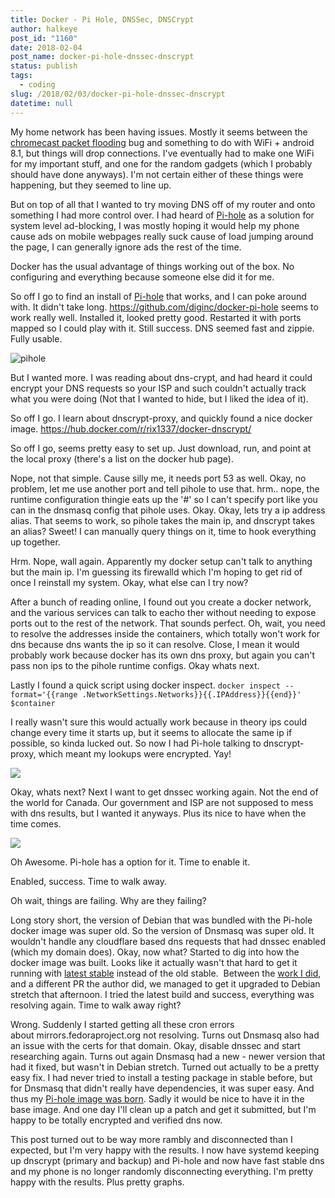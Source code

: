 ```yaml
---
title: Docker - Pi Hole, DNSSec, DNSCrypt
author: halkeye
post_id: "1160"
date: 2018-02-04
post_name: docker-pi-hole-dnssec-dnscrypt
status: publish
tags:
  - coding
slug: /2018/02/03/docker-pi-hole-dnssec-dnscrypt
datetime: null
---
```


My home network has been having issues. Mostly it seems between the [chromecast packet flooding](https://www.engadget.com/2018/01/16/google-chromecast-messing-wifi-connections/) bug and something to do with WiFi + android 8.1, but things will drop connections. I've eventually had to make one WiFi for my important stuff, and one for the random gadgets (which I probably should have done anyways). I'm not certain either of these things were happening, but they seemed to line up.

But on top of all that I wanted to try moving DNS off of my router and onto something I had more control over. I had heard of [Pi-hole](https://pi-hole.net/) as a solution for system level ad-blocking, I was mostly hoping it would help my phone cause ads on mobile webpages really suck cause of load jumping around the page, I can generally ignore ads the rest of the time.

Docker has the usual advantage of things working out of the box. No configuring and everything because someone else did it for me.

So off I go to find an install of [Pi-hole](https://pi-hole.net/) that works, and I can poke around with. It didn't take long. https://github.com/diginc/docker-pi-hole seems to work really well. Installed it, looked pretty good. Restarted it with ports mapped so I could play with it. Still success. DNS seemed fast and zippie. Fully usable.

![pihole](pihole.png)

But I wanted more. I was reading about dns-crypt, and had heard it could encrypt your DNS requests so your ISP and such couldn't actually track what you were doing (Not that I wanted to hide, but I liked the idea of it).

So off I go. I learn about dnscrypt-proxy, and quickly found a nice docker image. https://hub.docker.com/r/rix1337/docker-dnscrypt/

So off I go, seems pretty easy to set up. Just download, run, and point at the local proxy (there's a list on the docker hub page).

Nope, not that simple. Cause silly me, it needs port 53 as well. Okay, no problem, let me use another port and tell pihole to use that. hrm.. nope, the runtime configuration thingie eats up the '#' so I can't specify port like you can in the dnsmasq config that pihole uses. Okay. Okay, lets try a ip address alias. That seems to work, so pihole takes the main ip, and dnscrypt takes an alias? Sweet! I can manually query things on it, time to hook everything up together.

Hrm. Nope, wall again. Apparently my docker setup can't talk to anything but the main ip. I'm guessing its firewalld which I'm hoping to get rid of once I reinstall my system. Okay, what else can I try now?

After a bunch of reading online, I found out you create a docker network, and the various services can talk to eacho ther without needing to expose ports out to the rest of the network. That sounds perfect. Oh, wait, you need to resolve the addresses inside the containers, which totally won't work for dns because dns wants the ip so it can resolve. Close, I mean it would probably work because docker has its own dns proxy, but again you can't pass non ips to the pihole runtime configs. Okay whats next.

Lastly I found a quick script using docker inspect. `docker inspect --format='{{range .NetworkSettings.Networks}}{{.IPAddress}}{{end}}' $container`

I really wasn't sure this would actually work because in theory ips could change every time it starts up, but it seems to allocate the same ip if possible, so kinda lucked out. So now I had Pi-hole talking to dnscrypt-proxy, which meant my lookups were encrypted. Yay!

![](success.jpg)

Okay, whats next? Next I want to get dnssec working again. Not the end of the world for Canada. Our government and ISP are not supposed to mess with dns results, but I wanted it anyways. Plus its nice to have when the time comes.

![](dnssec.png)

Oh Awesome. Pi-hole has a option for it. Time to enable it.

Enabled, success. Time to walk away.

Oh wait, things are failing. Why are they failing?

Long story short, the version of Debian that was bundled with the Pi-hole docker image was super old. So the version of Dnsmasq was super old. It wouldn't handle any cloudflare based dns requests that had dnssec enabled (which my domain does). Okay, now what? Started to dig into how the docker image was built. Looks like it actually wasn't that hard to get it running with [latest stable](https://github.com/diginc/docker-pi-hole/pull/221) instead of the old stable.  Between the [work I did](https://github.com/diginc/docker-pi-hole/pull/221), and a different PR the author did, we managed to get it upgraded to Debian stretch that afternoon. I tried the latest build and success, everything was resolving again. Time to walk away right?

Wrong. Suddenly I started getting all these cron errors about mirrors.fedoraproject.org not resolving. Turns out Dnsmasq also had an issue with the certs for that domain. Okay, disable dnssec and start researching again. Turns out again Dnsmasq had a new - newer version that had it fixed, but wasn't in Debian stretch. Turned out actually to be a pretty easy fix. I had never tried to install a testing package in stable before, but for Dnsmasq that didn't really have dependencies, it was super easy. And thus my [Pi-hole image was born](https://github.com/halkeye/docker-pi-hole/blob/master/Dockerfile). Sadly it would be nice to have it in the base image. And one day I'll clean up a patch and get it submitted, but I'm happy to be totally encrypted and verified dns now.

This post turned out to be way more rambly and disconnected than I expected, but I'm very happy with the results. I now have systemd keeping up dnscrypt (primary and backup) and Pi-hole and now have fast stable dns and my phone is no longer randomly disconnecting everything. I'm pretty happy with the results. Plus pretty graphs.
